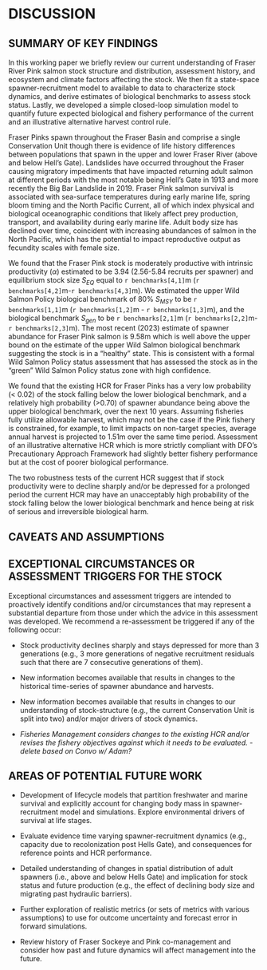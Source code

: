 # DISCUSSION  

## SUMMARY OF KEY FINDINGS  

In this working paper we briefly review our current understanding of Fraser River Pink salmon stock structure and distribution, assessment history, and ecosystem and climate factors affecting the stock. 
We then fit a state-space spawner-recruitment model to available to data to characterize stock dynamics, and derive estimates of biological benchmarks to assess stock status. 
Lastly, we developed a simple closed-loop simulation model to quantify future expected biological and fishery performance of the current and an illustrative alternative harvest control rule.  

Fraser Pinks spawn throughout the Fraser Basin and comprise a single Conservation Unit though there is evidence of life history differences between populations that spawn in the upper and lower Fraser River (above and below Hell’s Gate). 
Landslides have occurred throughout the Fraser causing migratory impediments that have impacted returning adult salmon at different periods with the most notable being Hell’s Gate in 1913 and more recently the Big Bar Landslide in 2019. 
Fraser Pink salmon survival is associated with sea-surface temperatures during early marine life, spring bloom timing and the North Pacific Current, all of which index physical and biological oceanographic conditions that likely affect prey production, transport, and availability during early marine life. 
Adult body size has declined over time, coincident with increasing abundances of salmon in the North Pacific, which has the potential to impact reproductive output as fecundity scales with female size.  

We found that the Fraser Pink stock is moderately productive with intrinsic productivity ($\alpha$) estimated to be 3.94 (2.56-5.84 recruits per spawner) and equilibrium stock size $S_{EQ}$ equal to `r benchmarks[4,1]`m (`r benchmarks[4,2]`m-`r benchmarks[4,3]`m). 
We estimated the upper Wild Salmon Policy biological benchmark of 80% $S_{MSY}$ to be `r benchmarks[1,1]`m (`r benchmarks[1,2]`m - `r benchmarks[1,3]`m), and the biological benchmark $S_{gen}$ to be `r benchmarks[2,1]`m (`r benchmarks[2,2]`m-`r benchmarks[2,3]`m). 
The most recent (2023) estimate of spawner abundance for Fraser Pink salmon is 9.58m which is well above the upper bound on the estimate of the upper Wild Salmon biological benchmark suggesting the stock is in a “healthy” state. 
This is consistent with a formal Wild Salmon Policy status assessment that has assessed the stock as in the “green” Wild Salmon Policy status zone with high confidence.  

We found that the existing HCR for Fraser Pinks has a very low probability (< 0.02) of the stock falling below the lower biological benchmark, and a relatively high probability (>0.70) of spawner abundance being above the upper biological benchmark, over the next 10 years. 
Assuming fisheries fully utilize allowable harvest, which may not be the case if the Pink fishery is constrained, for example, to limit impacts on non-target species, average annual harvest is projected to 1.51m over the same time period. 
Assessment of an illustrative alternative HCR which is more strictly compliant with DFO’s Precautionary Approach Framework had slightly better fishery performance but at the cost of poorer biological performance.     

The two robustness tests of the current HCR suggest that if stock productivity were to decline sharply and/or be depressed for a prolonged period the current HCR may have an unacceptably high probability of the stock falling below the lower biological benchmark and hence being at risk of serious and irreversible biological harm.  


## CAVEATS AND ASSUMPTIONS  



## EXCEPTIONAL CIRCUMSTANCES OR ASSESSMENT TRIGGERS FOR THE STOCK  

Exceptional circumstances and assessment triggers are intended to proactively identify conditions and/or circumstances that may represent a substantial departure from those under which the advice in this assessment was developed. We recommend a re-assessment be triggered if any of the following occur:  

- Stock productivity declines sharply and stays depressed for more than 3 generations (e.g., 3 more generations of negative recruitment residuals such that there are 7 consecutive generations of them).  

- New information becomes available that results in changes to the historical time-series of spawner abundance and harvests. 

- New information becomes available that results in changes to our understanding of stock-structure (e.g., the current Conservation Unit is split into two) and/or major drivers of stock dynamics. 

- *Fisheries Management considers changes to the existing HCR and/or revises the fishery objectives against which it needs to be evaluated. - delete based on Convo w/ Adam?*


## AREAS OF POTENTIAL FUTURE WORK  

- Development of lifecycle models that partition freshwater and marine survival and explicitly account for changing body mass in spawner-recruitment model and simulations. Explore environmental drivers of survival at life stages.   

- Evaluate evidence time varying spawner-recruitment dynamics (e.g., capacity due to recolonization post Hells Gate), and consequences for reference points and HCR performance.   

- Detailed understanding of changes in spatial distribution of adult spawners (i.e., above and below Hells Gate) and implication for stock status and future production (e.g., the effect of declining body size and migrating past hydraulic barriers).  

- Further exploration of realistic metrics (or sets of metrics with various assumptions) to use for outcome uncertainty and forecast error in forward simulations.  

- Review history of Fraser Sockeye and Pink co-management and consider how past and future dynamics will affect management into the future.  

